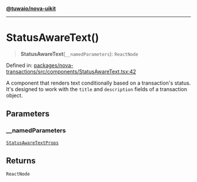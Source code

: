 [**@tuwaio/nova-uikit**](../../../README.md)

***

# StatusAwareText()

> **StatusAwareText**(`__namedParameters`): `ReactNode`

Defined in: [packages/nova-transactions/src/components/StatusAwareText.tsx:42](https://github.com/TuwaIO/nova-uikit/blob/f227d130007d40907dfb21ddf99a3a7d098f9afc/packages/nova-transactions/src/components/StatusAwareText.tsx#L42)

A component that renders text conditionally based on a transaction's status.
It's designed to work with the `title` and `description` fields of a transaction object.

## Parameters

### \_\_namedParameters

[`StatusAwareTextProps`](../type-aliases/StatusAwareTextProps.md)

## Returns

`ReactNode`
